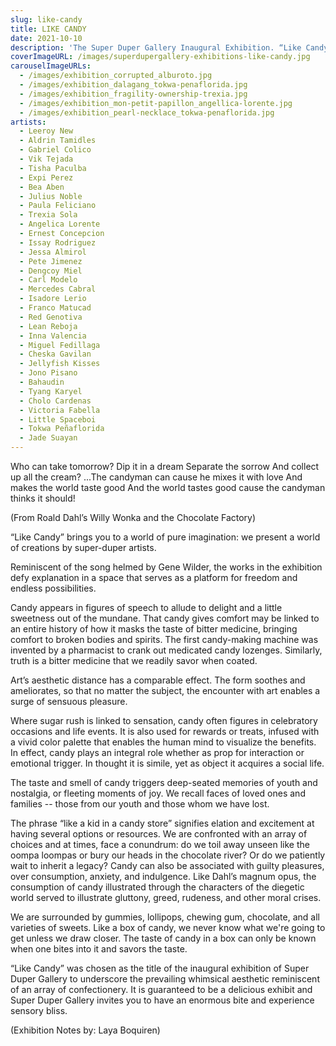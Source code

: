 ```yaml
---
slug: like-candy
title: LIKE CANDY
date: 2021-10-10
description: 'The Super Duper Gallery Inaugural Exhibition. “Like Candy” brings you to a world of pure imagination: we present a world of creations by super-duper artists.'
coverImageURL: /images/superdupergallery-exhibitions-like-candy.jpg
carouselImageURLs:
  - /images/exhibition_corrupted_alburoto.jpg
  - /images/exhibition_dalagang_tokwa-penaflorida.jpg
  - /images/exhibition_fragility-ownership-trexia.jpg
  - /images/exhibition_mon-petit-papillon_angellica-lorente.jpg
  - /images/exhibition_pearl-necklace_tokwa-penaflorida.jpg
artists:
  - Leeroy New
  - Aldrin Tamidles
  - Gabriel Colico
  - Vik Tejada
  - Tisha Paculba
  - Expi Perez
  - Bea Aben
  - Julius Noble
  - Paula Feliciano
  - Trexia Sola
  - Angelica Lorente
  - Ernest Concepcion
  - Issay Rodriguez
  - Jessa Almirol
  - Pete Jimenez
  - Dengcoy Miel
  - Carl Modelo
  - Mercedes Cabral
  - Isadore Lerio
  - Franco Matucad
  - Red Genotiva
  - Lean Reboja
  - Inna Valencia
  - Miguel Fedillaga
  - Cheska Gavilan
  - Jellyfish Kisses
  - Jono Pisano
  - Bahaudin
  - Tyang Karyel
  - Cholo Cardenas
  - Victoria Fabella
  - Little Spaceboi
  - Tokwa Peñaflorida
  - Jade Suayan
---
```


Who can take tomorrow?
Dip it in a dream
Separate the sorrow
And collect up all the cream?
...The candyman can cause he mixes it with love
And makes the world taste good
And the world tastes good cause the candyman thinks it should!

(From Roald Dahl’s Willy Wonka and the Chocolate Factory)

“Like Candy” brings you to a world of pure imagination: we present a world of creations by super-duper artists.

Reminiscent of the song helmed by Gene Wilder, the works in the exhibition defy explanation in a space that serves as a platform for freedom and endless possibilities.

Candy appears in figures of speech to allude to delight and a little sweetness out of the mundane. That candy gives comfort may be linked to an entire history of how it masks the taste of bitter medicine, bringing comfort to broken bodies and spirits. The first candy-making machine was invented by a pharmacist to crank out medicated candy lozenges. Similarly, truth is a bitter medicine that we readily savor when coated.

Art’s aesthetic distance has a comparable effect. The form soothes and ameliorates, so that no matter the subject, the encounter with art enables a surge of sensuous pleasure.

Where sugar rush is linked to sensation, candy often figures in celebratory occasions and life events. It is also used for rewards or treats, infused with a vivid color palette that enables the human mind to visualize the benefits. In effect, candy plays an integral role whether as prop for interaction or emotional trigger. In thought it is simile, yet as object it acquires a social life.

The taste and smell of candy triggers deep-seated memories of youth and nostalgia, or fleeting moments of joy. We recall faces of loved ones and families -- those from our youth and those whom we have lost.

The phrase “like a kid in a candy store” signifies elation and excitement at having several options or resources. We are confronted with an array of choices and at times, face a conundrum: do we toil away unseen like the oompa loompas or bury our heads in the chocolate river? Or do we patiently wait to inherit a legacy? Candy can also be associated with guilty pleasures, over consumption, anxiety, and indulgence. Like Dahl’s magnum opus, the consumption of candy illustrated through the characters of the diegetic world served to illustrate gluttony, greed, rudeness, and other moral crises.

We are surrounded by gummies, lollipops, chewing gum, chocolate, and all varieties of sweets. Like a box of candy, we never know what we're going to get unless we draw closer. The taste of candy in a box can only be known when one bites into it and savors the taste.

“Like Candy” was chosen as the title of the inaugural exhibition of Super Duper Gallery to underscore the prevailing whimsical aesthetic reminiscent of an array of confectionery. It is guaranteed to be a delicious exhibit and Super Duper Gallery invites you to have an enormous bite and experience sensory bliss.

(Exhibition Notes by: Laya Boquiren)
